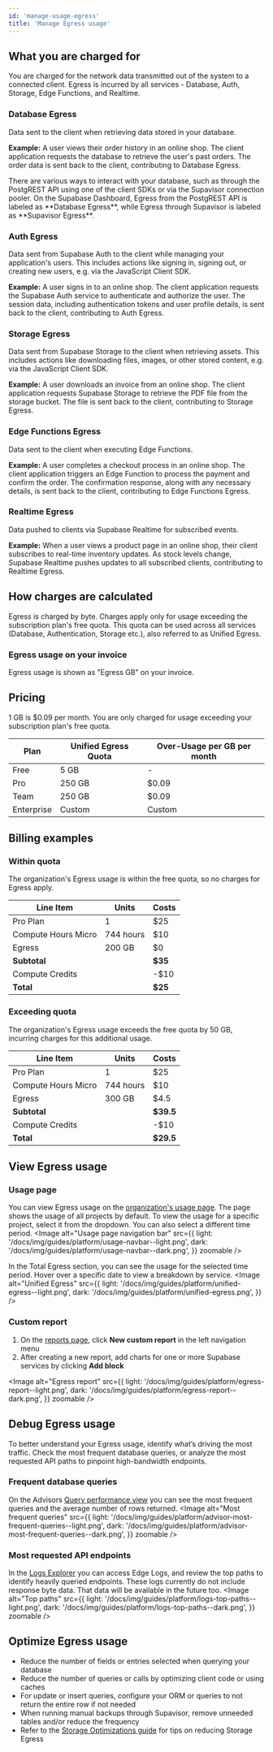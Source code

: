 ```yaml
---
id: 'manage-usage-egress'
title: 'Manage Egress usage'
---
```


## What you are charged for
You are charged for the network data transmitted out of the system to a connected client. Egress is incurred by all services - Database, Auth, Storage, Edge Functions, and Realtime.

### Database Egress
Data sent to the client when retrieving data stored in your database.

**Example:** A user views their order history in an online shop. The client application requests the database to retrieve the user's past orders. The order data is sent back to the client, contributing to Database Egress.

<Admonition type="note">
  There are various ways to interact with your database, such as through the PostgREST API using one of the client SDKs or via the Supavisor connection pooler. On the Supabase Dashboard, Egress from the PostgREST API is labeled as **Database Egress**, while Egress through Supavisor is labeled as **Supavisor Egress**.
</Admonition>

### Auth Egress
Data sent from Supabase Auth to the client while managing your application's users. This includes actions like signing in, signing out, or creating new users, e.g. via the JavaScript Client SDK.

**Example:** A user signs in to an online shop. The client application requests the Supabase Auth service to authenticate and authorize the user. The session data, including authentication tokens and user profile details, is sent back to the client, contributing to Auth Egress.

### Storage Egress
Data sent from Supabase Storage to the client when retrieving assets. This includes actions like downloading files, images, or other stored content, e.g. via the JavaScript Client SDK.

**Example:** A user downloads an invoice from an online shop. The client application requests Supabase Storage to retrieve the PDF file from the storage bucket. The file is sent back to the client, contributing to Storage Egress.

### Edge Functions Egress
Data sent to the client when executing Edge Functions.

**Example:** A user completes a checkout process in an online shop. The client application triggers an Edge Function to process the payment and confirm the order. The confirmation response, along with any necessary details, is sent back to the client, contributing to Edge Functions Egress.

### Realtime Egress
Data pushed to clients via Supabase Realtime for subscribed events.

**Example:** When a user views a product page in an online shop, their client subscribes to real-time inventory updates. As stock levels change, Supabase Realtime pushes updates to all subscribed clients, contributing to Realtime Egress.

## How charges are calculated
Egress is charged by byte. Charges apply only for usage exceeding the subscription plan's free quota. This quota can be used across all services (Database, Authentication, Storage etc.), also referred to as Unified Egress.

### Egress usage on your invoice
Egress usage is shown as "Egress GB" on your invoice.

## Pricing
1 GB is $0.09 per month. You are only charged for usage exceeding your subscription plan's free quota.

| Plan       | Unified Egress Quota | Over-Usage per GB per month |
|------------|----------------------|-----------------------------|
| Free       | 5 GB                 | -                           |
| Pro        | 250 GB               | $0.09                       |
| Team       | 250 GB               | $0.09                       |
| Enterprise | Custom               | Custom                      |

## Billing examples
### Within quota
The organization's Egress usage is within the free quota, so no charges for Egress apply.

| Line Item           | Units     | Costs   |
|---------------------|-----------|---------|
| Pro Plan            | 1         | $25     |
| Compute Hours Micro | 744 hours | $10     |
| Egress              | 200 GB    | $0      |
| **Subtotal**        |           | **$35** |
| Compute Credits     |           | -$10    |
| **Total**           |           | **$25** |

### Exceeding quota
The organization's Egress usage exceeds the free quota by 50 GB, incurring charges for this additional usage.

| Line Item           | Units     | Costs     |
|---------------------|-----------|-----------|
| Pro Plan            | 1         | $25       |
| Compute Hours Micro | 744 hours | $10       |
| Egress              | 300 GB    | $4.5      |
| **Subtotal**        |           | **$39.5** |
| Compute Credits     |           | -$10      |
| **Total**           |           | **$29.5** |

## View Egress usage
### Usage page
You can view Egress usage on the [organization's usage page](https://supabase.com/dashboard/org/_/usage). The page shows the usage of all projects by default. To view the usage for a specific project, select it from the dropdown. You can also select a different time period.
<Image
  alt="Usage page navigation bar"
  src={{
    light: '/docs/img/guides/platform/usage-navbar--light.png',
    dark: '/docs/img/guides/platform/usage-navbar--dark.png',
  }}
  zoomable
/>

In the Total Egress section, you can see the usage for the selected time period. Hover over a specific date to view a breakdown by service.
<Image
  alt="Unified Egress"
  src={{
    light: '/docs/img/guides/platform/unified-egress--light.png',
    dark: '/docs/img/guides/platform/unified-egress.png',
  }}
/>

### Custom report
1. On the [reports page](https://supabase.com/dashboard/project/_/reports), click **New custom report** in the left navigation menu
2. After creating a new report, add charts for one or more Supabase services by clicking **Add block**

<Image
  alt="Egress report"
  src={{
    light: '/docs/img/guides/platform/egress-report--light.png',
    dark: '/docs/img/guides/platform/egress-report--dark.png',
  }}
  zoomable
/>

## Debug Egress usage
To better understand your Egress usage, identify what’s driving the most traffic. Check the most frequent database queries, or analyze the most requested API paths to pinpoint high-bandwidth endpoints.

### Frequent database queries
On the Advisors [Query performance view](https://supabase.com/dashboard/project/_/database/query-performance?preset=most_frequent&sort=calls&order=desc) you can see the most frequent queries and the average number of rows returned.
<Image
  alt="Most frequent queries"
  src={{
    light: '/docs/img/guides/platform/advisor-most-frequent-queries--light.png',
    dark: '/docs/img/guides/platform/advisor-most-frequent-queries--dark.png',
  }}
  zoomable
/>

### Most requested API endpoints
In the [Logs Explorer](https://supabase.com/dashboard/project/_/logs/explorer) you can access Edge Logs, and review the top paths to identify heavily queried endpoints. These logs currently do not include response byte data. That data will be available in the future too.
<Image
  alt="Top paths"
  src={{
    light: '/docs/img/guides/platform/logs-top-paths--light.png',
    dark: '/docs/img/guides/platform/logs-top-paths--dark.png',
  }}
  zoomable
/>

## Optimize Egress usage
- Reduce the number of fields or entries selected when querying your database
- Reduce the number of queries or calls by optimizing client code or using caches
- For update or insert queries, configure your ORM or queries to not return the entire row if not needed
- When running manual backups through Supavisor, remove unneeded tables and/or reduce the frequency
- Refer to the [Storage Optimizations guide](/docs/guides/storage/production/scaling#egress) for tips on reducing Storage Egress
